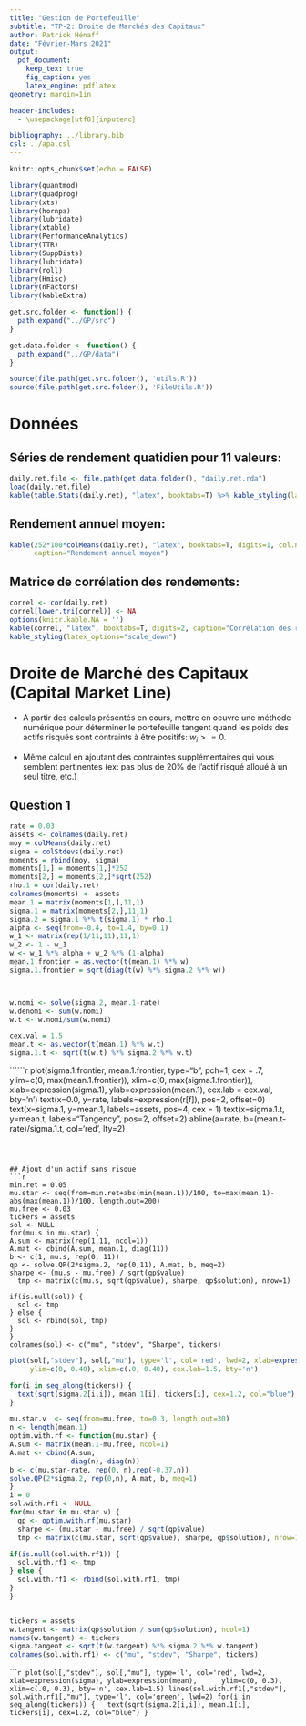 ```yaml
---
title: "Gestion de Portefeuille"
subtitle: "TP-2: Droite de Marchés des Capitaux"
author: Patrick Hénaff
date: "Février-Mars 2021"
output: 
  pdf_document:
    keep_tex: true
    fig_caption: yes
    latex_engine: pdflatex
geometry: margin=1in

header-includes:
  - \usepackage[utf8]{inputenc}

bibliography: ../library.bib
csl: ../apa.csl
---
```


```r
knitr::opts_chunk$set(echo = FALSE)
```

```r
library(quantmod)
library(quadprog)
library(xts)
library(hornpa)
library(lubridate)
library(xtable)
library(PerformanceAnalytics)
library(TTR)
library(SuppDists)
library(lubridate)
library(roll)
library(Hmisc)
library(nFactors)
library(kableExtra)

get.src.folder <- function() {
  path.expand("../GP/src")
}

get.data.folder <- function() {
  path.expand("../GP/data")
}

source(file.path(get.src.folder(), 'utils.R'))
source(file.path(get.src.folder(), 'FileUtils.R'))
```

# Données

## Séries de rendement quatidien pour 11 valeurs:

```r
daily.ret.file <- file.path(get.data.folder(), "daily.ret.rda") 
load(daily.ret.file) 
kable(table.Stats(daily.ret), "latex", booktabs=T) %>% kable_styling(latex_options="scale_down")
```

## Rendement annuel moyen:

```r
kable(252*100*colMeans(daily.ret), "latex", booktabs=T, digits=1, col.names=c("Rendement (%)"), 
      caption="Rendement annuel moyen")
```

## Matrice de corrélation des rendements:

```r
correl <- cor(daily.ret)
correl[lower.tri(correl)] <- NA
options(knitr.kable.NA = '')
kable(correl, "latex", booktabs=T, digits=2, caption="Corrélation des rendements quotidiens") %>%
kable_styling(latex_options="scale_down")
```


# Droite de Marché des Capitaux (Capital Market Line)

+ A partir des calculs présentés en cours, mettre en oeuvre une méthode numérique
  pour déterminer le portefeuille tangent quand les poids des actifs risqués sont contraints à être positifs: $w_i >= 0$.

+ Même calcul en ajoutant des contraintes supplémentaires qui vous semblent pertinentes 
(ex: pas plus de 20\% de l'actif risqué alloué à un seul titre, etc.)


## Question 1 


```r
rate = 0.03
assets <- colnames(daily.ret)
moy = colMeans(daily.ret)
sigma = colStdevs(daily.ret)
moments = rbind(moy, sigma)
moments[1,] = moments[1,]*252
moments[2,] = moments[2,]*sqrt(252)
rho.1 = cor(daily.ret)
colnames(moments) <- assets
mean.1 = matrix(moments[1,],11,1)
sigma.1 = matrix(moments[2,],11,1)
sigma.2 = sigma.1 %*% t(sigma.1) * rho.1
alpha <- seq(from=-0.4, to=1.4, by=0.1)
w_1 <- matrix(rep(1/11,11),11,1)
w_2 <- 1 - w_1
w <- w_1 %*% alpha + w_2 %*% (1-alpha)
mean.1.frontier = as.vector(t(mean.1) %*% w)
sigma.1.frontier = sqrt(diag(t(w) %*% sigma.2 %*% w))



w.nomi <- solve(sigma.2, mean.1-rate)
w.denomi <- sum(w.nomi)
w.t <- w.nomi/sum(w.nomi)

cex.val = 1.5
mean.t <- as.vector(t(mean.1) %*% w.t)
sigma.1.t <- sqrt(t(w.t) %*% sigma.2 %*% w.t)

```


``````r
plot(sigma.1.frontier, mean.1.frontier, type="b", pch=1, cex = .7,
     ylim=c(0, max(mean.1.frontier)), xlim=c(0, max(sigma.1.frontier)),
     xlab=expression(sigma.1), ylab=expression(mean.1), cex.lab = cex.val, bty='n')
text(x=0.0, y=rate, labels=expression(r[f]), pos=2, offset=0)
text(x=sigma.1, y=mean.1, labels=assets, pos=4, cex = 1)
text(x=sigma.1.t, y=mean.t, labels="Tangency", pos=2, offset=2)
abline(a=rate, b=(mean.t-rate)/sigma.1.t, col='red', lty=2)


```



## Ajout d'un actif sans risque
```r

min.ret = 0.05
mu.star <- seq(from=min.ret+abs(min(mean.1))/100, to=max(mean.1)-abs(max(mean.1))/100, length.out=200)
mu.free <- 0.03
tickers = assets
sol <- NULL
for(mu.s in mu.star) {
A.sum <- matrix(rep(1,11, ncol=1))
A.mat <- cbind(A.sum, mean.1, diag(11))
b <- c(1, mu.s, rep(0, 11))
qp <- solve.QP(2*sigma.2, rep(0,11), A.mat, b, meq=2)
sharpe <- (mu.s - mu.free) / sqrt(qp$value)
  tmp <- matrix(c(mu.s, sqrt(qp$value), sharpe, qp$solution), nrow=1)

if(is.null(sol)) {
  sol <- tmp  
} else {
  sol <- rbind(sol, tmp)
}
}
colnames(sol) <- c("mu", "stdev", "Sharpe", tickers)

```

```r
plot(sol[,"stdev"], sol[,"mu"], type='l', col='red', lwd=2, xlab=expression(sigma), ylab=expression(mu),
     ylim=c(0, 0.40), xlim=c(.0, 0.40), cex.lab=1.5, bty='n')

for(i in seq_along(tickers)) {
  text(sqrt(sigma.2[i,i]), mean.1[i], tickers[i], cex=1.2, col="blue")
}
```

```r

mu.star.v  <- seq(from=mu.free, to=0.3, length.out=30)
n <- length(mean.1)
optim.with.rf <- function(mu.star) {
A.sum <- matrix(mean.1-mu.free, ncol=1)
A.mat <- cbind(A.sum,
               diag(n),-diag(n))
b <- c(mu.star-rate, rep(0, n),rep(-0.37,n))
solve.QP(2*sigma.2, rep(0,n), A.mat, b, meq=1)
}
i = 0
sol.with.rf1 <- NULL
for(mu.star in mu.star.v) {
  qp <- optim.with.rf(mu.star)
  sharpe <- (mu.star - mu.free) / sqrt(qp$value)
  tmp <- matrix(c(mu.star, sqrt(qp$value), sharpe, qp$solution), nrow=1)

if(is.null(sol.with.rf1)) {
  sol.with.rf1 <- tmp
} else {
  sol.with.rf1 <- rbind(sol.with.rf1, tmp)
}
}


tickers = assets
w.tangent <- matrix(qp$solution / sum(qp$solution), ncol=1)
names(w.tangent) <- tickers
sigma.tangent <- sqrt(t(w.tangent) %*% sigma.2 %*% w.tangent)
colnames(sol.with.rf1) <- c("mu", "stdev", "Sharpe", tickers)
```

``````r
plot(sol[,"stdev"], sol[,"mu"], type='l', col='red', lwd=2, xlab=expression(sigma), ylab=expression(mean),
     ylim=c(0, 0.3), xlim=c(.0, 0.3), bty='n', cex.lab=1.5)
lines(sol.with.rf1[,"stdev"], sol.with.rf1[,"mu"], type='l', col='green', lwd=2)
for(i in seq_along(tickers)) {
  text(sqrt(sigma.2[i,i]), mean.1[i], tickers[i], cex=1.2, col="blue")
}
```
